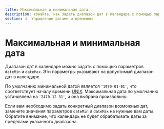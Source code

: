 ```yaml
---
title: Максимальная и минимальная дата
description: Узнайте, как задать диапазон дат в календаре с помощью параметров dateMin и dateMax. Настройте минимальную и максимальную даты для ограничения допустимого диапазона.
section: 4. Управление датами и временем
---
```


# Максимальная и минимальная дата

Диапазон дат в календаре можно задать с помощью параметров `dateMin` и `dateMax`. Эти параметры указывают на допустимый диапазон дат в календаре.

По умолчанию минимальной датой является `'1970-01-01'`, что соответствует началу времени <a href="https://ru.wikipedia.org/wiki/Unix_time" rel="noopener noreferrer" target="_blank">UNIX</a>.
Максимальная дата по умолчанию установлена на `'2470-12-31'`, и она выбрана произвольно.

Если вам необходимо задать конкретный диапазон возможных дат, замените значения параметров `dateMin` и `dateMax` на нужные вам даты. Обратите внимание, что календарь не будет обрабатывать даты за пределами указанного диапазона.

<Sandbox example="date-management-date-min-and-max" />
